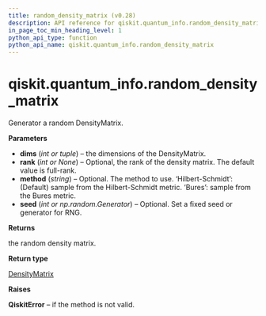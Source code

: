 ```yaml
---
title: random_density_matrix (v0.28)
description: API reference for qiskit.quantum_info.random_density_matrix in qiskit v0.28
in_page_toc_min_heading_level: 1
python_api_type: function
python_api_name: qiskit.quantum_info.random_density_matrix
---
```


<span id="qiskit-quantum-info-random-density-matrix" />

# qiskit.quantum\_info.random\_density\_matrix

<Function id="qiskit.quantum_info.random_density_matrix" isDedicatedPage={true} github="https://github.com/qiskit/qiskit/tree/stable/0.18/qiskit/quantum_info/states/random.py" signature="random_density_matrix(dims, rank=None, method='Hilbert-Schmidt', seed=None)">
  Generator a random DensityMatrix.

  **Parameters**

  *   **dims** (*int or tuple*) – the dimensions of the DensityMatrix.
  *   **rank** (*int or None*) – Optional, the rank of the density matrix. The default value is full-rank.
  *   **method** (*string*) – Optional. The method to use. ‘Hilbert-Schmidt’: (Default) sample from the Hilbert-Schmidt metric. ‘Bures’: sample from the Bures metric.
  *   **seed** (*int or np.random.Generator*) – Optional. Set a fixed seed or generator for RNG.

  **Returns**

  the random density matrix.

  **Return type**

  [DensityMatrix](qiskit.quantum_info.DensityMatrix "qiskit.quantum_info.DensityMatrix")

  **Raises**

  **QiskitError** – if the method is not valid.
</Function>

